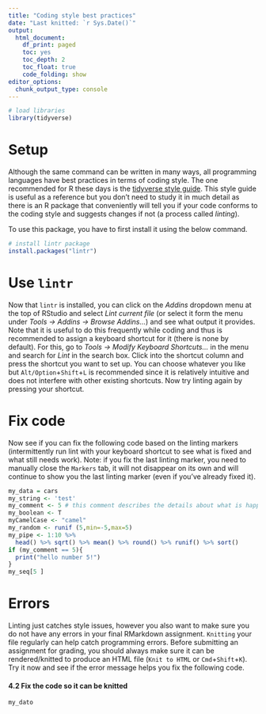 ```yaml
---
title: "Coding style best practices"
date: "Last knitted: `r Sys.Date()`"
output:
  html_document: 
    df_print: paged
    toc: yes
    toc_depth: 2
    toc_float: true
    code_folding: show
editor_options:
  chunk_output_type: console
---
```


```r
# load libraries
library(tidyverse)
```


# Setup

Although the same command can be written in many ways, all programming languages have best practices in terms of coding style. The one recommended for R these days is the [tidyverse style guide](https://style.tidyverse.org/). This style guide is useful as a reference but you don't need to study it in much detail as there is an R package that conveniently will tell you if your code conforms to the coding style and suggests changes if not (a process called *linting*).

To use this package, you have to first install it using the below command.

```r
# install lintr package
install.packages("lintr")
```

# Use `lintr`

Now that `lintr` is installed, you can click on the *Addins* dropdown menu at the top of RStudio and select *Lint current file* (or select it form the menu under *Tools -> Addins -> Browse Addins...*) and see what output it provides. Note that it is useful to do this frequently while coding and thus is recommended to assign a keyboard shortcut for it (there is none by default). For this, go to *Tools -> Modify Keyboard Shortcuts...* in the menu and search for *Lint* in the search box. Click into the shortcut column and press the shortcut you want to set up. You can choose whatever you like but `Alt/Option`+`Shift`+`L` is recommended since it is relatively intuitive and does not interfere with other existing shortcuts. Now try linting again by pressing your shortcut.

# Fix code

Now see if you can fix the following code based on the linting markers (intermittently run lint with your keyboard shortcut to see what is fixed and what still needs work). Note: if you fix the last linting marker, you need to manually close the `Markers` tab, it will not disappear on its own and will continue to show you the last linting marker (even if you've already fixed it).

```r
my_data = cars
my_string <- 'test'
my_comment <- 5 # this comment describes the details about what is happening in my_comment <- 5
my_boolean <- T
myCamelCase <- "camel"
my_random <- runif (5,min=-5,max=5)
my_pipe <- 1:10 %>% 
  head() %>% sqrt() %>% mean() %>% round() %>% runif() %>% sort()
if (my_comment == 5){ 
  print("hello number 5!") 
}
my_seq[5 ]
```

# Errors

Linting just catches style issues, however you also want to make sure you do not have any errors in your final RMarkdown assignment. `Knitting` your file regularly can help catch programming errors. Before submitting an assignment for grading, you should always make sure it can be rendered/knitted to produce an HTML file (`Knit to HTML` or `Cmd`+`Shift`+`K`). Try it now and see if the error message helps you fix the following code.

#### 4.2 Fix the code so it can be knitted

```r
my_dato
```
